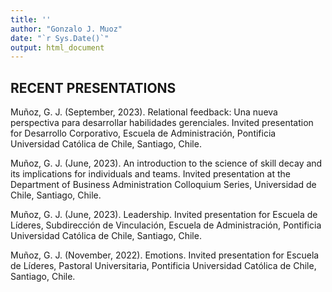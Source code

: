 ```yaml
---
title: ''
author: "Gonzalo J. Muoz"
date: "`r Sys.Date()`"
output: html_document
---
```


## RECENT PRESENTATIONS

Muñoz, G. J. (September, 2023). Relational feedback: Una nueva perspectiva para desarrollar habilidades gerenciales. Invited presentation for Desarrollo Corporativo, Escuela de Administración, Pontificia Universidad Católica de Chile, Santiago, Chile.

Muñoz, G. J. (June, 2023). An introduction to the science of skill decay and its implications for individuals and teams. Invited presentation at the Department of Business Administration Colloquium Series, Universidad de Chile, Santiago, Chile.

Muñoz, G. J. (June, 2023). Leadership. Invited presentation for Escuela de Líderes, Subdirección de Vinculación, Escuela de Administración, Pontificia Universidad Católica de Chile, Santiago, Chile. 

Muñoz, G. J. (November, 2022). Emotions. Invited presentation for Escuela de Líderes, Pastoral Universitaria, Pontificia Universidad Católica de Chile, Santiago, Chile.

